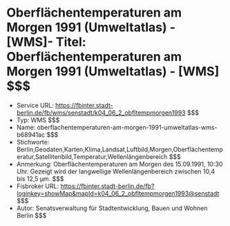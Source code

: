 # Oberflächentemperaturen am Morgen 1991 (Umweltatlas) - [WMS]- Titel: Oberflächentemperaturen am Morgen 1991 (Umweltatlas) - [WMS] $$$
- Service URL: https://fbinter.stadt-berlin.de/fb/wms/senstadt/k04_06_2_obfltempmorgen1993 $$$
- Typ: WMS $$$
- Name: oberflachentemperaturen-am-morgen-1991-umweltatlas-wms-b68941ac $$$
- Stichworte: Berlin,Geodaten,Karten,Klima,Landsat,Luftbild,Morgen,Oberflächentemperatur,Satellitenbild,Temperatur,Wellenlängenbereich $$$
- Anmerkung: Oberflächentemperaturen am Morgen des 15.09.1991, 10:30 Uhr. Gezeigt wird der langwellige Wellenlängenbereich zwischen 10,4 bis 12,5 µm. $$$
- Fisbroker URL: https://fbinter.stadt-berlin.de/fb?loginkey=showMap&mapId=k04_06_2_obfltempmorgen1993@senstadt $$$
- Autor: Senatsverwaltung für Stadtentwicklung, Bauen und Wohnen Berlin $$$
